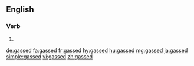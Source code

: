 ==English==

===Verb===
{{head|en}}

# {{en-past of|gas}}

[[de:gassed]]
[[fa:gassed]]
[[fr:gassed]]
[[hy:gassed]]
[[hu:gassed]]
[[mg:gassed]]
[[ja:gassed]]
[[simple:gassed]]
[[vi:gassed]]
[[zh:gassed]]